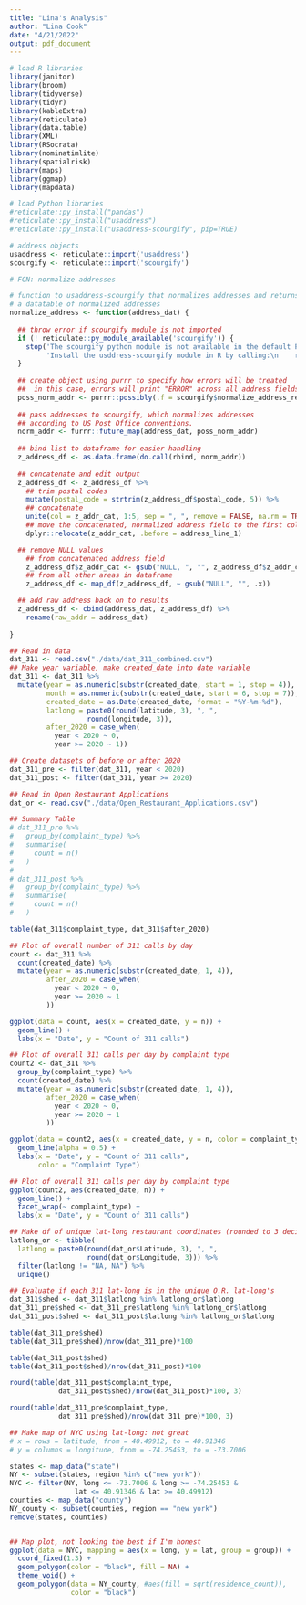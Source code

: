 ```yaml
---
title: "Lina's Analysis"
author: "Lina Cook"
date: "4/21/2022"
output: pdf_document
---
```


```r
# load R libraries
library(janitor)
library(broom)
library(tidyverse)
library(tidyr)
library(kableExtra)
library(reticulate)
library(data.table)
library(XML)
library(RSocrata)
library(nominatimlite)
library(spatialrisk)
library(maps)
library(ggmap)
library(mapdata)

# load Python libraries
#reticulate::py_install("pandas")
#reticulate::py_install("usaddress")
#reticulate::py_install("usaddress-scourgify", pip=TRUE)
```

```r
# address objects
usaddress <- reticulate::import('usaddress')
scourgify <- reticulate::import('scourgify')

# FCN: normalize addresses

# function to usaddress-scourgify that normalizes addresses and returns
# a datatable of normalized addresses
normalize_address <- function(address_dat) {
  
  ## throw error if scourgify module is not imported
  if (! reticulate::py_module_available('scourgify')) {
    stop('The scourgify python module is not available in the default Python installation\n',
         'Install the usddress-scourgify module in R by calling:\n    reticulate::py_install("usaddress-scourgify",pip=TRUE)')
  }
  
  ## create object using purrr to specify how errors will be treated
  ##  in this case, errors will print "ERROR" across all address fields.
  poss_norm_addr <- purrr::possibly(.f = scourgify$normalize_address_record, otherwise = "ERROR")
  
  ## pass addresses to scourgify, which normalizes addresses
  ## according to US Post Office conventions.
  norm_addr <- furrr::future_map(address_dat, poss_norm_addr)
  
  ## bind list to dataframe for easier handling
  z_address_df <- as.data.frame(do.call(rbind, norm_addr))
  
  ## concatenate and edit output
  z_address_df <- z_address_df %>%
    ## trim postal codes
    mutate(postal_code = strtrim(z_address_df$postal_code, 5)) %>%
    ## concatenate
    unite(col = z_addr_cat, 1:5, sep = ", ", remove = FALSE, na.rm = TRUE) %>%
    ## move the concatenated, normalized address field to the first column
    dplyr::relocate(z_addr_cat, .before = address_line_1)

  ## remove NULL values
    ## from concatenated address field
    z_address_df$z_addr_cat <- gsub("NULL, ", "", z_address_df$z_addr_cat)
    ## from all other areas in dataframe
    z_address_df <- map_df(z_address_df, ~ gsub("NULL", "", .x))

  ## add raw address back on to results
  z_address_df <- cbind(address_dat, z_address_df) %>%
    rename(raw_addr = address_dat)
  
}
```

```r
## Read in data
dat_311 <- read.csv("./data/dat_311_combined.csv")
## Make year variable, make created_date into date variable
dat_311 <- dat_311 %>% 
  mutate(year = as.numeric(substr(created_date, start = 1, stop = 4)),
         month = as.numeric(substr(created_date, start = 6, stop = 7)),
         created_date = as.Date(created_date, format = "%Y-%m-%d"),
         latlong = paste0(round(latitude, 3), ", ", 
                   round(longitude, 3)),
         after_2020 = case_when(
           year < 2020 ~ 0,
           year >= 2020 ~ 1))

## Create datasets of before or after 2020
dat_311_pre <- filter(dat_311, year < 2020)
dat_311_post <- filter(dat_311, year >= 2020)

## Read in Open Restaurant Applications
dat_or <- read.csv("./data/Open_Restaurant_Applications.csv")
```

```r
## Summary Table
# dat_311_pre %>% 
#   group_by(complaint_type) %>% 
#   summarise(
#     count = n()
#   )
# 
# dat_311_post %>% 
#   group_by(complaint_type) %>% 
#   summarise(
#     count = n()
#   )

table(dat_311$complaint_type, dat_311$after_2020)
```


```r
## Plot of overall number of 311 calls by day
count <- dat_311 %>% 
  count(created_date) %>% 
  mutate(year = as.numeric(substr(created_date, 1, 4)),
         after_2020 = case_when(
           year < 2020 ~ 0,
           year >= 2020 ~ 1
         ))

ggplot(data = count, aes(x = created_date, y = n)) +
  geom_line() +
  labs(x = "Date", y = "Count of 311 calls")
```
```r
## Plot of overall 311 calls per day by complaint type
count2 <- dat_311 %>% 
  group_by(complaint_type) %>% 
  count(created_date) %>% 
  mutate(year = as.numeric(substr(created_date, 1, 4)),
         after_2020 = case_when(
           year < 2020 ~ 0,
           year >= 2020 ~ 1
         ))

ggplot(data = count2, aes(x = created_date, y = n, color = complaint_type)) +
  geom_line(alpha = 0.5) +
  labs(x = "Date", y = "Count of 311 calls",
       color = "Complaint Type")
```

```r
## Plot of overall 311 calls per day by complaint type
ggplot(count2, aes(created_date, n)) + 
  geom_line() + 
  facet_wrap(~ complaint_type) +
  labs(x = "Date", y = "Count of 311 calls")
```

```r
## Make df of unique lat-long restaurant coordinates (rounded to 3 decimals for radius)
latlong_or <- tibble(
  latlong = paste0(round(dat_or$Latitude, 3), ", ", 
                   round(dat_or$Longitude, 3))) %>% 
  filter(latlong != "NA, NA") %>% 
  unique()

## Evaluate if each 311 lat-long is in the unique O.R. lat-long's
dat_311$shed <- dat_311$latlong %in% latlong_or$latlong
dat_311_pre$shed <- dat_311_pre$latlong %in% latlong_or$latlong
dat_311_post$shed <- dat_311_post$latlong %in% latlong_or$latlong
```

```r
table(dat_311_pre$shed)
table(dat_311_pre$shed)/nrow(dat_311_pre)*100
```

```r
table(dat_311_post$shed)
table(dat_311_post$shed)/nrow(dat_311_post)*100
```
```r
round(table(dat_311_post$complaint_type,
            dat_311_post$shed)/nrow(dat_311_post)*100, 3)
```

```r
round(table(dat_311_pre$complaint_type, 
            dat_311_pre$shed)/nrow(dat_311_pre)*100, 3)
```


```r
## Make map of NYC using lat-long: not great
# x = rows = latitude, from = 40.49912, to = 40.91346
# y = columns = longitude, from = -74.25453, to = -73.7006

states <- map_data("state")
NY <- subset(states, region %in% c("new york"))
NYC <- filter(NY, long <= -73.7006 & long >= -74.25453 & 
                lat <= 40.91346 & lat >= 40.49912)
counties <- map_data("county")
NY_county <- subset(counties, region == "new york")
remove(states, counties)


## Map plot, not looking the best if I'm honest
ggplot(data = NYC, mapping = aes(x = long, y = lat, group = group)) + 
  coord_fixed(1.3) + 
  geom_polygon(color = "black", fill = NA) + 
  theme_void() + 
  geom_polygon(data = NY_county, #aes(fill = sqrt(residence_count)), 
               color = "black")

```

